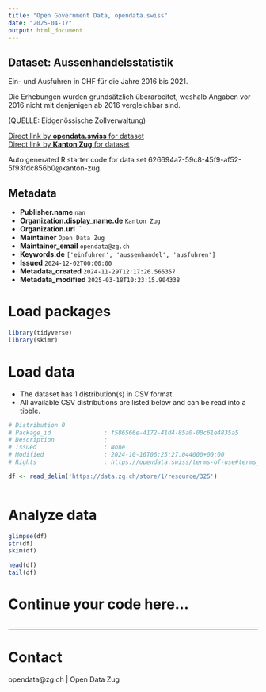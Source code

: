 ```yaml
---
title: "Open Government Data, opendata.swiss"
date: "2025-04-17"
output: html_document
---
```


## Dataset: Aussenhandelsstatistik

Ein- und Ausfuhren in CHF für die Jahre 2016 bis 2021.

Die Erhebungen wurden grundsätzlich überarbeitet, weshalb Angaben vor 2016 nicht mit denjenigen ab 2016 vergleichbar sind.

(QUELLE: Eidgenössische Zollverwaltung)

[Direct link by **opendata.swiss** for dataset](https://opendata.swiss/de/dataset/aussenhandelsstatistik)<br>
[Direct link by **Kanton Zug** for dataset](https://www.zg.ch/behoerden/gesundheitsdirektion/statistikfachstelle/themen/volkswirtschaft-1)

Auto generated R starter code for data set 626694a7-59c8-45f9-af52-5f93fdc856b0@kanton-zug.

## Metadata

- **Publisher.name** `nan`
- **Organization.display_name.de** `Kanton Zug`
- **Organization.url** ``
- **Maintainer** `Open Data Zug`
- **Maintainer_email** `opendata@zg.ch`
- **Keywords.de** `['einfuhren', 'aussenhandel', 'ausfuhren']`
- **Issued** `2024-12-02T00:00:00`
- **Metadata_created** `2024-11-29T12:17:26.565357`
- **Metadata_modified** `2025-03-18T10:23:15.904338`


# Load packages

```r

library(tidyverse)
library(skimr)

```

# Load data

-   The dataset has 1 distribution(s) in CSV format.
-   All available CSV distributions are listed below and can be read into a tibble.

```r

# Distribution 0
# Package_id               : f586566e-4172-41d4-85a0-00c61e4835a5
# Description              : 
# Issued                   : None
# Modified                 : 2024-10-16T06:25:27.044000+00:00
# Rights                   : https://opendata.swiss/terms-of-use#terms_by

df <- read_delim('https://data.zg.ch/store/1/resource/325')



```

# Analyze data

```r

glimpse(df)
str(df)
skim(df)

head(df)
tail(df)

```

# Continue your code here...

```r

```

------------------------------------------------------------------------

# Contact

opendata@zg.ch | Open Data Zug
